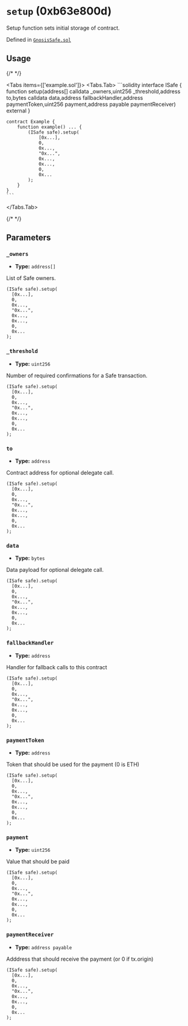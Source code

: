 

<LegacyCallout />

# `setup` (0xb63e800d)



Setup function sets initial storage of contract.




Defined in [`GnosisSafe.sol`](https://github.com/safe-global/safe-smart-account/tree/v1.3.0/contracts/GnosisSafe.sol#L75)


## Usage

{/* <!-- vale off --> */}

<Tabs items={['example.sol']}>
  <Tabs.Tab>
    ```solidity
    interface ISafe {
        function setup(address[] calldata _owners,uint256 _threshold,address to,bytes calldata data,address fallbackHandler,address paymentToken,uint256 payment,address payable paymentReceiver) external
    }

    contract Example {
        function example() ... {
            (ISafe safe).setup(
                [0x...],
                0,
                0x...,
                "0x...",
                0x...,
                0x...,
                0,
                0x...
            );
        }
    }
    ```
  </Tabs.Tab>
</Tabs>

{/* <!-- vale on --> */}



## Parameters

### `_owners`

  - **Type:** `address[]`

  List of Safe owners.

  ```solidity focus=2
  (ISafe safe).setup(
    [0x...],
    0,
    0x...,
    "0x...",
    0x...,
    0x...,
    0,
    0x...
  );
  ```


### `_threshold`

  - **Type:** `uint256`

  Number of required confirmations for a Safe transaction.

  ```solidity focus=3
  (ISafe safe).setup(
    [0x...],
    0,
    0x...,
    "0x...",
    0x...,
    0x...,
    0,
    0x...
  );
  ```


### `to`

  - **Type:** `address`

  Contract address for optional delegate call.

  ```solidity focus=4
  (ISafe safe).setup(
    [0x...],
    0,
    0x...,
    "0x...",
    0x...,
    0x...,
    0,
    0x...
  );
  ```


### `data`

  - **Type:** `bytes`

  Data payload for optional delegate call.

  ```solidity focus=5
  (ISafe safe).setup(
    [0x...],
    0,
    0x...,
    "0x...",
    0x...,
    0x...,
    0,
    0x...
  );
  ```


### `fallbackHandler`

  - **Type:** `address`

  Handler for fallback calls to this contract

  ```solidity focus=6
  (ISafe safe).setup(
    [0x...],
    0,
    0x...,
    "0x...",
    0x...,
    0x...,
    0,
    0x...
  );
  ```


### `paymentToken`

  - **Type:** `address`

  Token that should be used for the payment (0 is ETH)

  ```solidity focus=7
  (ISafe safe).setup(
    [0x...],
    0,
    0x...,
    "0x...",
    0x...,
    0x...,
    0,
    0x...
  );
  ```


### `payment`

  - **Type:** `uint256`

  Value that should be paid

  ```solidity focus=8
  (ISafe safe).setup(
    [0x...],
    0,
    0x...,
    "0x...",
    0x...,
    0x...,
    0,
    0x...
  );
  ```


### `paymentReceiver`

  - **Type:** `address payable`

  Adddress that should receive the payment (or 0 if tx.origin)

  ```solidity focus=9
  (ISafe safe).setup(
    [0x...],
    0,
    0x...,
    "0x...",
    0x...,
    0x...,
    0,
    0x...
  );
  ```






